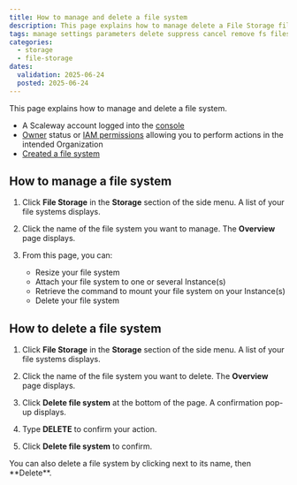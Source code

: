 ```yaml
---
title: How to manage and delete a file system
description: This page explains how to manage delete a File Storage file system using the Scaleway console.
tags: manage settings parameters delete suppress cancel remove fs filesystem file storage resource
categories:
  - storage
  - file-storage
dates:
  validation: 2025-06-24
  posted: 2025-06-24
---
```



This page explains how to manage and delete a file system.

<Requirements />

- A Scaleway account logged into the [console](https://console.scaleway.com)
- [Owner](/iam/concepts/#owner) status or [IAM permissions](/iam/concepts/#permission) allowing you to perform actions in the intended Organization
- [Created a file system](/file-system/how-to/create-file-system/)

## How to manage a file system

1. Click **File Storage** in the **Storage** section of the side menu. A list of your file systems displays.

2. Click the name of the file system you want to manage. The **Overview** page displays.

3. From this page, you can:
    - Resize your file system
    - Attach your file system to one or several Instance(s)
    - Retrieve the command to mount your file system on your Instance(s)
    - Delete your file system

## How to delete a file system

1. Click **File Storage** in the **Storage** section of the side menu. A list of your file systems displays.

2. Click the name of the file system you want to delete. The **Overview** page displays.

3. Click **Delete file system** at the bottom of the page. A confirmation pop-up displays.

4. Type **DELETE** to confirm your action.

5. Click **Delete file system** to confirm.

<Message type="note">
  You can also delete a file system by clicking <Icon name="more" /> next to its name, then **Delete**.
</Message>
